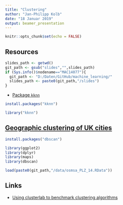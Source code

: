 ```yaml
---
title: "Clustering"
author: "Jan-Philipp Kolb"
date: "18 Januar 2019"
output: beamer_presentation
---
```


```r
knitr::opts_chunk$set(echo = FALSE)
```




## Resources


```r
slides_path <- getwd()
git_path <- gsub("slides","",slides_path)
if (Sys.info()$nodename=="MAC14077"){
  git_path <- "D:/Daten/GitHub/machine_learning/"
  slides_path <- paste0(git_path,"/slides")
}
```


- [Package `kknn`](https://cran.r-project.org/web/packages/kknn/kknn.pdf)

```r
install.packages("kknn")
```

```r
library("kknn")
```


## [Geographic clustering of UK cities](https://www.r-bloggers.com/geographic-clustering-of-uk-cities/)

```r
install.packages("dbscan")
```



```r
library(ggplot2)
library(dplyr)
library(maps)
library(dbscan)
```




```r
load(paste0(git_path,"/data/osmsa_PLZ_14.RData"))
```




## Links

- [Using clusterlab to benchmark clustering algorithms](https://www.r-bloggers.com/using-clusterlab-to-benchmark-clustering-algorithms/)